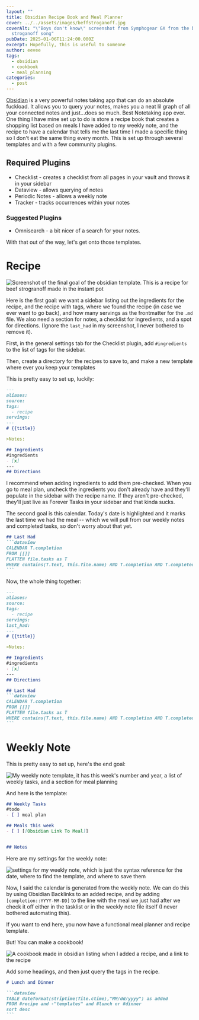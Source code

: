 ```yaml
---
layout: ""
title: Obsidian Recipe Book and Meal Planner
cover: ../../assets/images/beffstroganoff.jpg
coverAlt: "\"Boys don't know\" screenshot from Symphogear GX from the beef
  stroganoff song"
pubDate: 2025-01-06T11:24:00.000Z
excerpt: Hopefully, this is useful to someone
author: eevee
tags:
  - obsidian
  - cookbook
  - meal_planning
categories:
  - post
---
```


[Obsidian](https://obsidian.md) is a very powerful notes taking app that can do an absolute fuckload. It allows you to query your notes, makes you a neat lil graph of all your connected notes and just...does so much. Best Notetaking app ever. One thing I have mine set up to do is store a recipe book that creates a shopping list based on meals I have added to my weekly note, and the recipe to have a calendar that tells me the last time I made a specific thing so I don't eat the same thing every month. This is set up through several templates and with a few community plugins.

## Required Plugins

* Checklist - creates a checklist from all pages in your vault and throws it in your sidebar
* Dataview - allows querying of notes
* Periodic Notes - allows a weekly note
* Tracker - tracks occurrences within your notes

### Suggested Plugins

* Omnisearch - a bit nicer of a search for your notes. 

With that out of the way, let's get onto those templates.

# Recipe

![Screenshot of the final goal of the obsidian template. This is a recipe for beef strogranoff made in the instant pot](../../assets/images/recipe_screenshot.png "boys dont know its surprisingly simple")

Here is the first goal: we want a sidebar listing out the ingredients for the recipe, and the recipe with tags, where we found the recipe (in case we ever want to go back), and how many servings as the frontmatter for the `.md` file.  We also need a section for notes, a checklist for ingredients, and a spot for directions. (Ignore the `last_had` in my screenshot, I never bothered to remove it).

First, in the general settings tab for the Checklist plugin, add `#ingredients` to the list of tags for the sidebar. 

Then, create a directory for the recipes to save to, and make a new template where ever you keep your templates

This is pretty easy to set up, luckily:

```markdown
---
aliases: 
source: 
tags:
  - recipe
servings:
---
# {{title}}

>Notes:

## Ingredients
#ingredients
- [x]
---
## Directions
```

I recommend when adding ingredients to add them pre-checked. When you go to meal plan, uncheck the ingredients you don't already have and they'll populate in the sidebar with the recipe name. If they aren't pre-checked, they'll just live as Forever Tasks in your sidebar and that kinda sucks.

<ContentMedia imgSrc={lasthad.src} alt="a calendar widget displaying todays date marked in purple and a dot under a date in which i last had the recipe for beef stroganoff">
The second goal is this calendar. Today's date is highlighted and it marks the last time we had the meal -- which we will pull from our weekly notes and completed tasks, so don't worry about that yet.</ContentMedia>

````markdown
## Last Had
```dataview
CALENDAR T.completion
FROM [[]]
FLATTEN file.tasks as T
WHERE contains(T.text, this.file.name) AND T.completion AND T.completed
```
````

Now, the whole thing together:

````markdown
---
aliases: 
source: 
tags:
  - recipe
servings: 
last_had:
---
# {{title}}

>Notes:

## Ingredients
#ingredients
- [x]
---
## Directions

## Last Had
```dataview
CALENDAR T.completion
FROM [[]]
FLATTEN file.tasks as T
WHERE contains(T.text, this.file.name) AND T.completion AND T.completed
```
````

# Weekly Note

This is pretty easy to set up, here's the end goal: 

![My  weekly note template, it has this week's number and year, a list of weekly tasks, and a section for meal planning](../../assets/images/weeklynote.png "weeklynote template for this week")

And here is the template:

```markdown
## Weekly Tasks
#todo
- [ ] meal plan

## Meals this week
- [ ] [[Obsidian Link To Meal]]


## Notes
```

Here are my settings for the weekly note:

![settings for my weekly note, which is just the syntax reference for the date, where to find the template, and where to save them](../../assets/images/wnsettings.png)

Now, I said the calendar is generated from the weekly note. We can do this by using Obsidian Backlinks to an added recipe, and by adding `[completion::YYYY-MM-DD]` to the line with the meal we just had after we check it off either in the tasklist or in the weekly note file itself (I never bothered automating this).

If you want to end here, you now have a functional meal planner and recipe template.

But! You can make a cookbook!

![A cookbook made in obsidian listing when I added a recipe, and a link to the recipe](../../assets/images/cookbook.png "The most useful part of this imo")

Add some headings, and then just query the tags in the recipe.

````markdown
# Lunch and Dinner

```dataview
TABLE dateformat(striptime(file.ctime),"MM/dd/yyyy") as added
FROM #recipe and -"templates" and #lunch or #dinner 
sort desc
```
````
